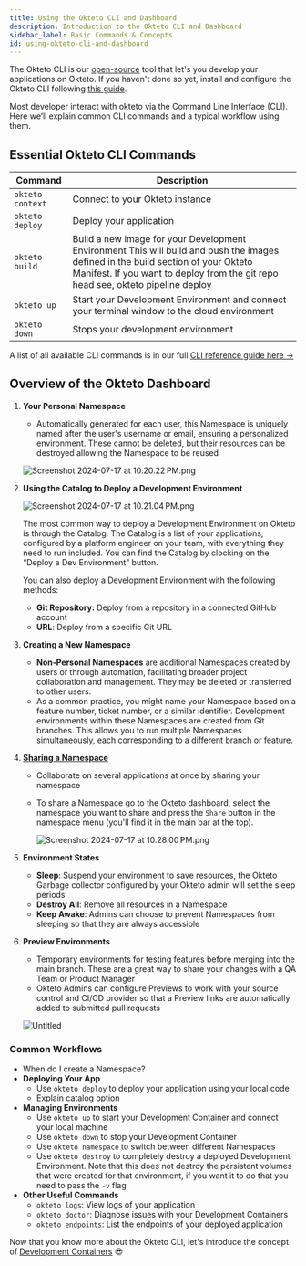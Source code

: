 ```yaml
---
title: Using the Okteto CLI and Dashboard
description: Introduction to the Okteto CLI and Dashboard
sidebar_label: Basic Commands & Concepts
id: using-okteto-cli-and-dashboard
---
```



The Okteto CLI is our [open-source](https://github.com/okteto/okteto) tool that let's you develop your applications on Okteto.
If you haven't done so yet, install and configure the Okteto CLI following [this guide](get-started/install-okteto-cli.mdx).

Most developer interact with okteto via the Command Line Interface (CLI). Here we’ll explain common CLI commands and a typical workflow using them.

## Essential Okteto CLI Commands

| Command          | Description                                                                                                                                                                                                           |
| ---------------- | --------------------------------------------------------------------------------------------------------------------------------------------------------------------------------------------------------------------- |
| `okteto context` | Connect to your Okteto instance                                                                                                                                                                                       |
| `okteto deploy`  | Deploy your application                                                                                                                                                                                               |
| `okteto build`   | Build a new image for your Development Environment This will build and push the images defined in the build section of your Okteto Manifest. If you want to deploy from the git repo head see, okteto pipeline deploy |
| `okteto up`      | Start your Development Environment and connect your terminal window to the cloud environment                                                                                                                          |
| `okteto down`    | Stops your development environment                                                                                                                                                                                    |

A list of all available CLI commands is in our full [CLI reference guide here ->](reference/okteto-cli.mdx)

## Overview of the Okteto Dashboard

1. **Your Personal Namespace**

   - Automatically generated for each user, this Namespace is uniquely named after the user's username or email, ensuring a personalized environment. These cannot be deleted, but their resources can be destroyed allowing the Namespace to be reused

   ![Screenshot 2024-07-17 at 10.20.22 PM.png](https://prod-files-secure.s3.us-west-2.amazonaws.com/1bd795a3-7364-48dd-8ecc-d7a1e4cab9d0/cfb35256-4cb4-460f-aa24-44c5eeb60e7d/Screenshot_2024-07-17_at_10.20.22_PM.png)

2. **Using the Catalog to Deploy a Development Environment**

   ![Screenshot 2024-07-17 at 10.21.04 PM.png](https://prod-files-secure.s3.us-west-2.amazonaws.com/1bd795a3-7364-48dd-8ecc-d7a1e4cab9d0/f9132257-47f3-4cc9-ab98-e0d56f83df84/Screenshot_2024-07-17_at_10.21.04_PM.png)

   The most common way to deploy a Development Environment on Okteto is through the Catalog. The Catalog is a list of your applications, configured by a platform engineer on your team, with everything they need to run included. You can find the Catalog by clocking on the “Deploy a Dev Environment” button.

   You can also deploy a Development Environment with the following methods:

   - **Git Repository:** Deploy from a repository in a connected GitHub account
   - **URL**: Deploy from a specific Git URL

3. **Creating a New Namespace**
   - **Non-Personal Namespaces** are additional Namespaces created by users or through automation, facilitating broader project collaboration and management. They may be deleted or transferred to other users.
   - As a common practice, you might name your Namespace based on a feature number, ticket number, or a similar identifier. Development environments within these Namespaces are created from Git branches. This allows you to run multiple Namespaces simultaneously, each corresponding to a different branch or feature.
4. [**Sharing a Namespace**](https://www.okteto.com/docs/core/namespaces/#sharing-and-collaboration-with-namespaces)

   - Collaborate on several applications at once by sharing your namespace
   - To share a Namespace go to the Okteto dashboard, select the namespace you want to share and press the `Share` button in the namespace menu (you'll find it in the main bar at the top).

     ![Screenshot 2024-07-17 at 10.28.00 PM.png](https://prod-files-secure.s3.us-west-2.amazonaws.com/1bd795a3-7364-48dd-8ecc-d7a1e4cab9d0/369037e1-f6c4-4ab9-846e-388def24e2a9/Screenshot_2024-07-17_at_10.28.00_PM.png)

5. **Environment States**
   - **Sleep**: Suspend your environment to save resources, the Okteto Garbage collector configured by your Okteto admin will set the sleep periods
   - **Destroy All**: Remove all resources in a Namespace
   - **Keep Awake**: Admins can choose to prevent Namespaces from sleeping so that they are always accessible
6. **Preview Environments**

   - Temporary environments for testing features before merging into the main branch. These are a great way to share your changes with a QA Team or Product Manager
   - Okteto Admins can configure Previews to work with your source control and CI/CD provider so that a Preview links are automatically added to submitted pull requests

   ![Untitled](https://prod-files-secure.s3.us-west-2.amazonaws.com/1bd795a3-7364-48dd-8ecc-d7a1e4cab9d0/25fa1965-3e6e-4031-a9e9-33047c15f00e/Untitled.png)

### Common Workflows

- When do I create a Namespace?
- **Deploying Your App**
  - Use `okteto deploy` to deploy your application using your local code
  - Explain catalog option
- **Managing Environments**
  - Use `okteto up` to start your Development Container and connect your local machine
  - Use `okteto down` to stop your Development Container
  - Use `okteto namespace` to switch between different Namespaces
  - Use `okteto destroy` to completely destroy a deployed Development Environment. Note that this does not destroy the persistent volumes that were created for that environment, if you want it to do that you need to pass the `-v` flag
- **Other Useful Commands**
  - `okteto logs`: View logs of your application
  - `okteto doctor`: Diagnose issues with your Development Containers
  - `okteto endpoints`: List the endpoints of your deployed application

Now that you know more about the Okteto CLI, let's introduce the concept of [Development Containers](development/containers/index.mdx) 😎
